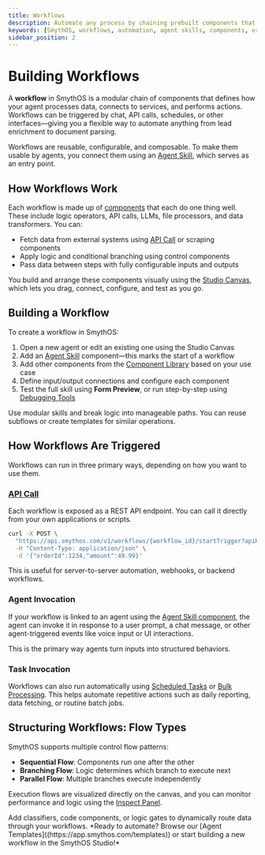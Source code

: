 ```yaml
---
title: Workflows
description: Automate any process by chaining prebuilt components that interact with resources, transform data, and run logic—triggered by schedules, chat, API calls, or voice and other embodiments.
keywords: [SmythOS, workflows, automation, agent skills, components, orchestration, no-code]
sidebar_position: 2
---
```


# Building Workflows

A **workflow** in SmythOS is a modular chain of components that defines how your agent processes data, connects to services, and performs actions. Workflows can be triggered by chat, API calls, schedules, or other interfaces—giving you a flexible way to automate anything from lead enrichment to document parsing.

Workflows are reusable, configurable, and composable. To make them usable by agents, you connect them using an [Agent Skill](/docs/agent-studio/components/base/agent-skill), which serves as an entry point.

<Spacer size="md" />

## How Workflows Work

Each workflow is made up of [components](/docs/agent-studio/components/overview) that each do one thing well. These include logic operators, API calls, LLMs, file processors, and data transformers. You can:

- Fetch data from external systems using [API Call](/docs/agent-studio/components/base/api-output) or scraping components
- Apply logic and conditional branching using control components
- Pass data between steps with fully configurable inputs and outputs

You build and arrange these components visually using the [Studio Canvas](/docs/agent-studio/key-concepts/canvas), which lets you drag, connect, configure, and test as you go.

<Spacer size="md" />

## Building a Workflow

To create a workflow in SmythOS:

1. Open a new agent or edit an existing one using the Studio Canvas  
2. Add an [Agent Skill](/docs/agent-studio/components/base/agent-skill) component—this marks the start of a workflow  
3. Add other components from the [Component Library](/docs/agent-studio/components/overview) based on your use case  
4. Define input/output connections and configure each component
5. Test the full skill using **Form Preview**, or run step-by-step using [Debugging Tools](/docs/agent-studio/build-agents/debugging)

<InfoCallout title="Tip for large workflows">
Use modular skills and break logic into manageable paths. You can reuse subflows or create templates for similar operations.
</InfoCallout>

<Spacer size="md" />

## How Workflows Are Triggered

Workflows can run in three primary ways, depending on how you want to use them.

### [API Call](/docs/agent-studio/componenets/advanced/api-call)

Each workflow is exposed as a REST API endpoint. You can call it directly from your own applications or scripts.

```bash
curl -X POST \
  "https://api.smythos.com/v1/workflows/{workflow_id}/startTrigger?apiKey=$SMYTH_WORKFLOW_KEY" \
  -H "Content-Type: application/json" \
  -d '{"orderId":1234,"amount":49.99}'
```

This is useful for server-to-server automation, webhooks, or backend workflows.

### Agent Invocation

If your workflow is linked to an agent using the [Agent Skill component](/docs/agent-studio/components/base/agent-skill), the agent can invoke it in response to a user prompt, a chat message, or other agent-triggered events like voice input or UI interactions.

This is the primary way agents turn inputs into structured behaviors.

### Task Invocation

Workflows can also run automatically using [Scheduled Tasks](/docs/agent-studio/manage-agents/tasks) or [Bulk Processing](/docs/agent-studio/manage-agents/tasks#bulk-operations). This helps automate repetitive actions such as daily reporting, data fetching, or routine batch jobs.

<Spacer size="md" />

## Structuring Workflows: Flow Types

SmythOS supports multiple control flow patterns:

- **Sequential Flow**: Components run one after the other
- **Branching Flow**: Logic determines which branch to execute next
- **Parallel Flow**: Multiple branches execute independently

Execution flows are visualized directly on the canvas, and you can monitor performance and logic using the [Inspect Panel](/docs/agent-studio/build-agents/debugging#inspect-panel).

<InfoCallout title="Need complex decision-making?">
Add classifiers, code components, or logic gates to dynamically route data through your workflows.
</InfoCallout>

<Spacer size="md" />
*Ready to automate? Browse our [Agent Templates]((https://app.smythos.com/templates)) or start building a new workflow in the SmythOS Studio!*  
